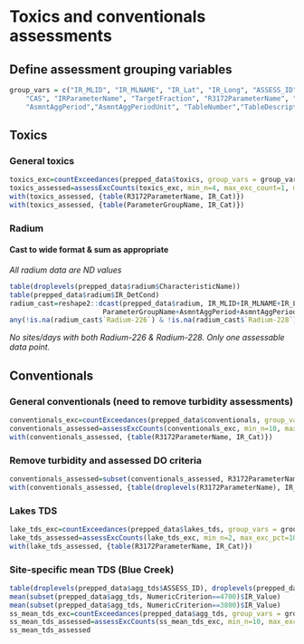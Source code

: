 # Toxics and conventionals assessments
## Define assessment grouping variables
```r
group_vars = c("IR_MLID", "IR_MLNAME", "IR_Lat", "IR_Long", "ASSESS_ID", "AU_NAME", "BeneficialUse", "BEN_CLASS",
	"CAS", "IRParameterName", "TargetFraction", "R3172ParameterName", "ParameterGroupName",
	"AsmntAggPeriod","AsmntAggPeriodUnit", "TableNumber","TableDescription","CriterionLabel","ParameterQualifier","SSC_MLID", "AsmntAggFun")
```

## Toxics
### General toxics
```r
toxics_exc=countExceedances(prepped_data$toxics, group_vars = group_vars)
toxics_assessed=assessExcCounts(toxics_exc, min_n=4, max_exc_count=1, max_exc_count_id=0)
with(toxics_assessed, {table(R3172ParameterName, IR_Cat)})
with(toxics_assessed, {table(ParameterGroupName, IR_Cat)})
```

### Radium
#### Cast to wide format & sum as appropriate
*All radium data are ND values*
```r
table(droplevels(prepped_data$radium$CharacteristicName))
table(prepped_data$radium$IR_DetCond)
radium_cast=reshape2::dcast(prepped_data$radium, IR_MLID+IR_MLNAME+IR_Lat+IR_Long+ASSESS_ID+AU_NAME+BeneficialUse+BEN_CLASS+CAS+IRParameterName+TargetFraction+R3172ParameterName+
					   ParameterGroupName+AsmntAggPeriod+AsmntAggPeriodUnit+TableDescription+CriterionLabel+ParameterQualifier+SSC_MLID+SSC_StartMon+SSC_EndMon+AsmntAggFun+ActivityStartDate~CharacteristicName, value.var='IR_Value')
any(!is.na(radium_cast$`Radium-226`) & !is.na(radium_cast$`Radium-228`))
```
*No sites/days with both Radium-226 & Radium-228. Only one assessable data point.*

## Conventionals
### General conventionals (need to remove turbidity assessments)
```r
conventionals_exc=countExceedances(prepped_data$conventionals, group_vars = group_vars)
conventionals_assessed=assessExcCounts(conventionals_exc, min_n=10, max_exc_pct=10, max_exc_count_id=1)
with(conventionals_assessed, {table(R3172ParameterName, IR_Cat)})
```

### Remove turbidity and assessed DO criteria
```r
conventionals_assessed=subset(conventionals_assessed, R3172ParameterName!='Turbidity Increase' & !(R3172ParameterName=='Minimum Dissolved Oxygen' & (AsmntAggPeriod==1 | AsmntAggPeriod==7)))
with(conventionals_assessed, {table(droplevels(R3172ParameterName), IR_Cat)})
```

### Lakes TDS
```r
lake_tds_exc=countExceedances(prepped_data$lakes_tds, group_vars = group_vars)
lake_tds_assessed=assessExcCounts(lake_tds_exc, min_n=2, max_exc_pct=10, max_exc_pct_id=0)
with(lake_tds_assessed, {table(R3172ParameterName, IR_Cat)})
```

### Site-specific mean TDS (Blue Creek)
```r
table(droplevels(prepped_data$agg_tds$ASSESS_ID), droplevels(prepped_data$agg_tds$AU_NAME))
mean(subset(prepped_data$agg_tds, NumericCriterion==4700)$IR_Value)
mean(subset(prepped_data$agg_tds, NumericCriterion==3800)$IR_Value)
ss_mean_tds_exc=countExceedances(prepped_data$agg_tds, group_vars = group_vars)
ss_mean_tds_assessed=assessExcCounts(ss_mean_tds_exc, min_n=10, max_exc_pct=50, max_exc_count_id=1)
ss_mean_tds_assessed
```



